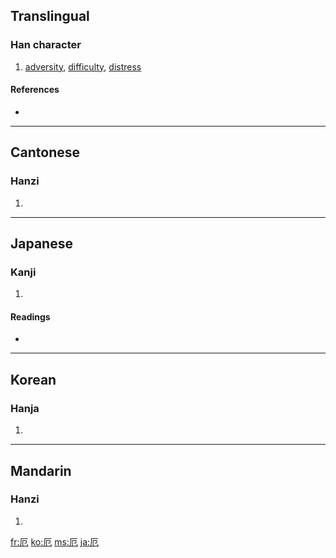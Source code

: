 {{see|阨}}
==Translingual==

===Han character===
{{Han char|rn=27|rad=厂|as=02|sn=4|four=7121<sub>2</sub>|canj=一尸山 (MSU)}}

# [[adversity]], [[difficulty]], [[distress]]

====References====
* {{Han ref|kx=0160.180|dkj=02893|dj=0367.030|hdz=10068.050|uh=5384|ud=21380|bh=A4CC|bd=42188}}

----

==Cantonese==

===Hanzi===
{{yue-hanzi|jyut=|y=ak1}}

# {{defn|Cantonese}}

----

==Japanese==

===Kanji===
{{ja-kanji|grade=c|rs=厂02}}

# {{defn|Japanese}}

====Readings====
* {{ja-readings|on=[[やく]] (yaku), [[が]] (ga), [[あく]] (aku)|kun=[[くるしむ]] (kurushimu), [[わざわい]] (wazawai)}}

----

==Korean==

===Hanja===
{{ko-hanja|hangeul=액|rv=aek|mr=aek}}

# {{defn|Korean}}

----

==Mandarin==

===Hanzi===
{{cmn-hanzi|pin=[[è]] ([[e4]])|wg=o<sup>4</sup>}}

# {{defn|Mandarin}}

[[fr:厄]]
[[ko:厄]]
[[ms:厄]]
[[ja:厄]]